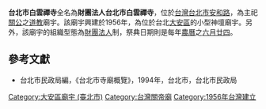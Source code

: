 {{no footnotes|time=2015-08-03T05:33:13+00:00}}
'''台北市白雲禪寺'''全名為'''財團法人台北市白雲禪寺'''，位於[[台灣|台灣]][[台北市|台北市]][[安和路|安和路]]，為主祀[[關公|關公]]之[[道教|道教]]廟宇。該廟宇興建於1956年，為位於台北[[大安區_(台北市)|大安區]]的小型神壇廟宇。另外，該廟宇的組織型態為[[財團法人|財團法人]]制，祭典日期則是每年[[農曆|農曆]]之[[六月廿四|六月廿四]]。

==參考文獻==
*台北市民政局編，《台北市寺廟概覽》，1994年，台北市，台北市民政局

[[Category:大安區廟宇_(臺北市)|Category:大安區廟宇 (臺北市)]]
[[Category:台灣關帝廟|Category:台灣關帝廟]]
[[Category:1956年台灣建立|Category:1956年台灣建立]]
